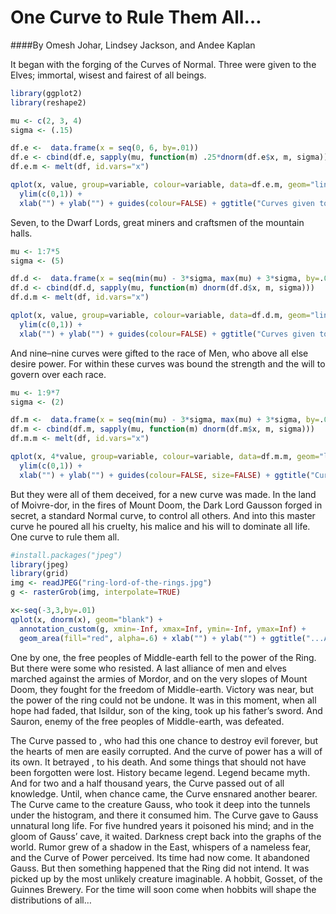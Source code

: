 One Curve to Rule Them All...
========================================================
####By Omesh Johar, Lindsey Jackson, and Andee Kaplan

It began with the forging of the Curves of Normal. Three were given to the Elves; immortal, wisest and fairest of all beings.
```r
library(ggplot2)
library(reshape2)

mu <- c(2, 3, 4)
sigma <- (.15)

df.e <-  data.frame(x = seq(0, 6, by=.01))
df.e <- cbind(df.e, sapply(mu, function(m) .25*dnorm(df.e$x, m, sigma)))
df.e.m <- melt(df, id.vars="x")

qplot(x, value, group=variable, colour=variable, data=df.e.m, geom="line") + 
  ylim(c(0,1)) +
  xlab("") + ylab("") + guides(colour=FALSE) + ggtitle("Curves given to the Elves")

```

Seven, to the Dwarf Lords, great miners and craftsmen of the mountain halls. 

```r
mu <- 1:7*5
sigma <- (5)

df.d <-  data.frame(x = seq(min(mu) - 3*sigma, max(mu) + 3*sigma, by=.01))
df.d <- cbind(df.d, sapply(mu, function(m) dnorm(df.d$x, m, sigma)))
df.d.m <- melt(df, id.vars="x")

qplot(x, value, group=variable, colour=variable, data=df.d.m, geom="line") + 
  ylim(c(0,1)) +
  xlab("") + ylab("") + guides(colour=FALSE) + ggtitle("Curves given to the Dwarves")

```

And nine--nine curves were gifted to the race of Men, who above all else desire power. For within these curves was bound the strength and the will to govern over each race. 

```r
mu <- 1:9*7
sigma <- (2)

df.m <-  data.frame(x = seq(min(mu) - 3*sigma, max(mu) + 3*sigma, by=.01))
df.m <- cbind(df.m, sapply(mu, function(m) dnorm(df.m$x, m, sigma)))
df.m.m <- melt(df, id.vars="x")

qplot(x, 4*value, group=variable, colour=variable, data=df.m.m, geom="line", size=3) + 
  ylim(c(0,1)) +
  xlab("") + ylab("") + guides(colour=FALSE, size=FALSE) + ggtitle("Curves given to the Race of Men")

```

But they were all of them deceived, for a new curve was made. In the land of Moivre-dor, in the fires of Mount Doom, the Dark Lord Gausson forged in secret, a standard Normal curve, to control all others. And into this master curve he poured all his cruelty, his malice and his will to dominate all life. One curve to rule them all. 

```r
#install.packages("jpeg")
library(jpeg)
library(grid)
img <- readJPEG("ring-lord-of-the-rings.jpg")
g <- rasterGrob(img, interpolate=TRUE)

x<-seq(-3,3,by=.01)
qplot(x, dnorm(x), geom="blank") +
  annotation_custom(g, xmin=-Inf, xmax=Inf, ymin=-Inf, ymax=Inf) +
  geom_area(fill="red", alpha=.6) + xlab("") + ylab("") + ggtitle("...And in the Darkness Bind them.")
```

One by one, the free peoples of Middle-earth fell to the power of the Ring. But there were some who resisted. A last alliance of men and elves marched against the armies of Mordor, and on the very slopes of Mount Doom, they fought for the freedom of Middle-earth. Victory was near, but the power of the ring could not be undone. It was in this moment, when all hope had faded, that Isildur, son of the king, took up his father's sword. And Sauron, enemy of the free peoples of Middle-earth, was defeated. 

The Curve passed to <bad statistician>, who had this one chance to destroy evil forever, but the hearts of men are easily corrupted. And the curve of power has a will of its own. It betrayed <bad statistician>, to his death. And some things that should not have been forgotten were lost. History became legend. Legend became myth. And for two and a half thousand years, the Curve passed out of all knowledge. Until, when chance came, the Curve ensnared another bearer. The Curve came to the creature Gauss, who took it deep into the tunnels under the histogram, and there it consumed him. The Curve gave to Gauss unnatural long life. For five hundred years it poisoned his mind; and in the gloom of Gauss' cave, it waited. Darkness crept back into the graphs of the world. Rumor grew of a shadow in the East, whispers of a nameless fear, and the Curve of Power perceived. Its time had now come. It abandoned Gauss. But then something happened that the Ring did not intend. It was picked up by the most unlikely creature imaginable. A hobbit, Gosset, of the Guinnes Brewery. For the time will soon come when hobbits will shape the distributions of all...

